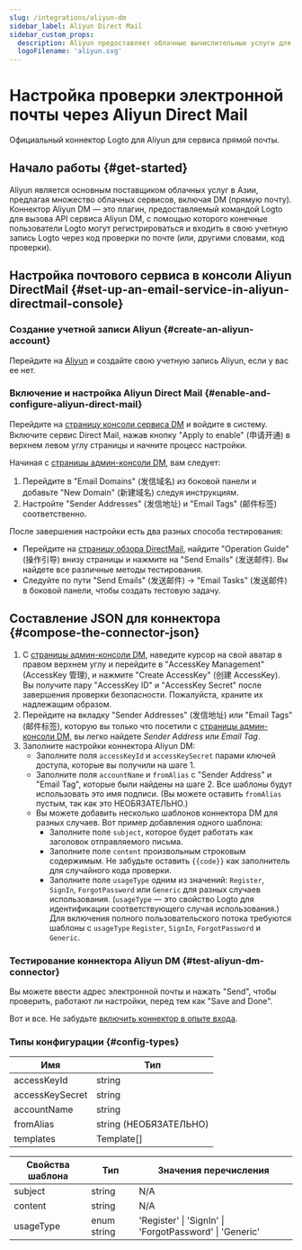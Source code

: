 ```yaml
---
slug: /integrations/aliyun-dm
sidebar_label: Aliyun Direct Mail
sidebar_custom_props:
  description: Aliyun предоставляет облачные вычислительные услуги для онлайн-бизнеса.
  logoFilename: 'aliyun.svg'
---
```



# Настройка проверки электронной почты через Aliyun Direct Mail

Официальный коннектор Logto для Aliyun для сервиса прямой почты.

<GuideTip />

## Начало работы \{#get-started}

Aliyun является основным поставщиком облачных услуг в Азии, предлагая множество облачных сервисов, включая DM (прямую почту). Коннектор Aliyun DM — это плагин, предоставляемый командой Logto для вызова API сервиса Aliyun DM, с помощью которого конечные пользователи Logto могут регистрироваться и входить в свою учетную запись Logto через код проверки по почте (или, другими словами, код проверки).

## Настройка почтового сервиса в консоли Aliyun DirectMail \{#set-up-an-email-service-in-aliyun-directmail-console}

### Создание учетной записи Aliyun \{#create-an-aliyun-account}

Перейдите на [Aliyun](https://aliyun.com/) и создайте свою учетную запись Aliyun, если у вас ее нет.

### Включение и настройка Aliyun Direct Mail \{#enable-and-configure-aliyun-direct-mail}

Перейдите на [страницу консоли сервиса DM](https://www.aliyun.com/product/directmail) и войдите в систему. Включите сервис Direct Mail, нажав кнопку "Apply to enable" (申请开通) в верхнем левом углу страницы и начните процесс настройки.

Начиная с [страницы админ-консоли DM](https://dm.console.aliyun.com/), вам следует:

1. Перейдите в "Email Domains" (发信域名) из боковой панели и добавьте "New Domain" (新建域名) следуя инструкциям.
2. Настройте "Sender Addresses" (发信地址) и "Email Tags" (邮件标签) соответственно.

После завершения настройки есть два разных способа тестирования:

- Перейдите на [страницу обзора DirectMail](https://dm.console.aliyun.com/), найдите "Operation Guide" (操作引导) внизу страницы и нажмите на "Send Emails" (发送邮件). Вы найдете все различные методы тестирования.
- Следуйте по пути "Send Emails" (发送邮件) -> "Email Tasks" (发送邮件) в боковой панели, чтобы создать тестовую задачу.

## Составление JSON для коннектора \{#compose-the-connector-json}

1. С [страницы админ-консоли DM](https://dm.console.aliyun.com/), наведите курсор на свой аватар в правом верхнем углу и перейдите в "AccessKey Management" (AccessKey 管理), и нажмите "Create AccessKey" (创建 AccessKey). Вы получите пару "AccessKey ID" и "AccessKey Secret" после завершения проверки безопасности. Пожалуйста, храните их надлежащим образом.
2. Перейдите на вкладку "Sender Addresses" (发信地址) или "Email Tags" (邮件标签), которую вы только что посетили с [страницы админ-консоли DM](https://dm.console.aliyun.com/), вы легко найдете _Sender Address_ или _Email Tag_.
3. Заполните настройки коннектора Aliyun DM:
   - Заполните поля `accessKeyId` и `accessKeySecret` парами ключей доступа, которые вы получили на шаге 1.
   - Заполните поля `accountName` и `fromAlias` с "Sender Address" и "Email Tag", которые были найдены на шаге 2. Все шаблоны будут использовать это имя подписи. (Вы можете оставить `fromAlias` пустым, так как это НЕОБЯЗАТЕЛЬНО.)
   - Вы можете добавить несколько шаблонов коннектора DM для разных случаев. Вот пример добавления одного шаблона:
     - Заполните поле `subject`, которое будет работать как заголовок отправляемого письма.
     - Заполните поле `content` произвольным строковым содержимым. Не забудьте оставить `{{code}}` как заполнитель для случайного кода проверки.
     - Заполните поле `usageType` одним из значений: `Register`, `SignIn`, `ForgotPassword` или `Generic` для разных случаев использования. (`usageType` — это свойство Logto для идентификации соответствующего случая использования.) Для включения полного пользовательского потока требуются шаблоны с `usageType` `Register`, `SignIn`, `ForgotPassword` и `Generic`.

### Тестирование коннектора Aliyun DM \{#test-aliyun-dm-connector}

Вы можете ввести адрес электронной почты и нажать "Send", чтобы проверить, работают ли настройки, перед тем как "Save and Done".

Вот и все. Не забудьте [включить коннектор в опыте входа](/connectors/email-connectors/#enable-email-sign-up-or-sign-in).

### Типы конфигурации \{#config-types}

| Имя             | Тип                    |
| --------------- | ---------------------- |
| accessKeyId     | string                 |
| accessKeySecret | string                 |
| accountName     | string                 |
| fromAlias       | string (НЕОБЯЗАТЕЛЬНО) |
| templates       | Template[]             |

| Свойства шаблона | Тип         | Значения перечисления                                   |
| ---------------- | ----------- | ------------------------------------------------------- |
| subject          | string      | N/A                                                     |
| content          | string      | N/A                                                     |
| usageType        | enum string | 'Register' \| 'SignIn' \| 'ForgotPassword' \| 'Generic' |
